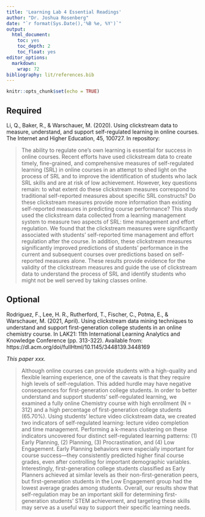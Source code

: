 ```yaml
---
title: 'Learning Lab 4 Essential Readings'
author: "Dr. Joshua Rosenberg"
date: "`r format(Sys.Date(),'%B %e, %Y')`"
output:
  html_document:
    toc: yes
    toc_depth: 2
    toc_float: yes
editor_options:
  markdown:
    wrap: 72
bibliography: lit/references.bib
---
```


```r
knitr::opts_chunk$set(echo = TRUE)
```

## Required

Li, Q., Baker, R., & Warschauer, M. (2020). Using clickstream data to measure, understand, and support self-regulated learning in online courses. The Internet and Higher Education, 45, 100727. In repository: 

> The ability to regulate one's own learning is essential for success in online courses. Recent efforts have used clickstream data to create timely, fine-grained, and comprehensive measures of self-regulated learning (SRL) in online courses in an attempt to shed light on the process of SRL and to improve the identification of students who lack SRL skills and are at risk of low achievement. However, key questions remain: to what extent do these clickstream measures correspond to traditional self-reported measures about specific SRL constructs? Do these clickstream measures provide more information than existing self-reported measures in predicting course performance? This study used the clickstream data collected from a learning management system to measure two aspects of SRL: time management and effort regulation. We found that the clickstream measures were significantly associated with students' self-reported time management and effort regulation after the course. In addition, these clickstream measures significantly improved predictions of students' performance in the current and subsequent courses over predictions based on self-reported measures alone. These results provide evidence for the validity of the clickstream measures and guide the use of clickstream data to understand the process of SRL and identify students who might not be well served by taking classes online.

## Optional

Rodriguez, F., Lee, H. R., Rutherford, T., Fischer, C., Potma, E., & Warschauer, M. (2021, April). Using clickstream data mining techniques to understand and support first-generation college students in an online chemistry course. In LAK21: 11th International Learning Analytics and Knowledge Conference (pp. 313-322). Available from: https://dl.acm.org/doi/fullHtml/10.1145/3448139.3448169

*This paper xxx.*

> Although online courses can provide students with a high-quality and flexible learning experience, one of the caveats is that they require high levels of self-regulation. This added hurdle may have negative consequences for first-generation college students. In order to better understand and support students’ self-regulated learning, we examined a fully online Chemistry course with high enrollment (N = 312) and a high percentage of first-generation college students (65.70%). Using students’ lecture video clickstream data, we created two indicators of self-regulated learning: lecture video completion and time management. Performing a k-means clustering on these indicators uncovered four distinct self-regulated learning patterns: (1) Early Planning, (2) Planning, (3) Procrastination, and (4) Low Engagement. Early Planning behaviors were especially important for course success—they consistently predicted higher final course grades, even after controlling for important demographic variables. Interestingly, first-generation college students classified as Early Planners achieved at similar levels as their non-first-generation peers, but first-generation students in the Low Engagement group had the lowest average grades among students. Overall, our results show that self-regulation may be an important skill for determining first-generation students’ STEM achievement, and targeting these skills may serve as a useful way to support their specific learning needs.
